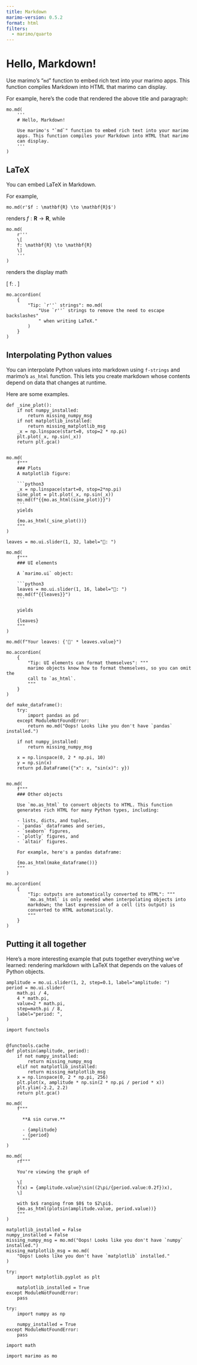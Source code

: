 ```yaml
---
title: Markdown
marimo-version: 0.5.2
format: html
filters:
  - marimo/quarto
---
```


# Hello, Markdown!

Use marimo's "`md`" function to embed rich text into your marimo
apps. This function compiles Markdown into HTML that marimo
can display.

For example, here's the code that rendered the above title and
paragraph:

```python3
mo.md(
    '''
    # Hello, Markdown!

    Use marimo's "`md`" function to embed rich text into your marimo
    apps. This function compiles your Markdown into HTML that marimo
    can display.
    '''
)
```
<!---->
## LaTeX
You can embed LaTeX in Markdown.

For example,

```python3
mo.md(r'$f : \mathbf{R} \to \mathbf{R}$')
```

renders $f : \mathbf{R} \to \mathbf{R}$, while

```python3
mo.md(
    r'''
    \[
    f: \mathbf{R} \to \mathbf{R}
    \]
    '''
)
```

renders the display math

\[
f: \mathbf{R} \to \mathbf{R}.
\]

```.python.marimo
mo.accordion(
    {
        "Tip: `r''` strings": mo.md(
            "Use `r''` strings to remove the need to escape backslashes"
            " when writing LaTeX."
        )
    }
)
```

## Interpolating Python values

You can interpolate Python values into markdown using
`f-strings` and marimo's ` as_html` function. This lets you create
markdown whose contents depend on data that changes at runtime.

Here are some examples.

````.python.marimo
def _sine_plot():
    if not numpy_installed:
        return missing_numpy_msg
    if not matplotlib_installed:
        return missing_matplotlib_msg
    _x = np.linspace(start=0, stop=2 * np.pi)
    plt.plot(_x, np.sin(_x))
    return plt.gca()


mo.md(
    f"""
    ### Plots
    A matplotlib figure:

    ```python3
    _x = np.linspace(start=0, stop=2*np.pi)
    sine_plot = plt.plot(_x, np.sin(_x))
    mo.md(f"{{mo.as_html(sine_plot)}}")
    ```
    yields

    {mo.as_html(_sine_plot())}
    """
)
````

````.python.marimo
leaves = mo.ui.slider(1, 32, label="🍃: ")

mo.md(
    f"""
    ### UI elements

    A `marimo.ui` object:

    ```python3
    leaves = mo.ui.slider(1, 16, label="🍃: ")
    mo.md(f"{{leaves}}")
    ```

    yields

    {leaves}
    """
)
````

```.python.marimo
mo.md(f"Your leaves: {'🍃' * leaves.value}")
```

```.python.marimo
mo.accordion(
    {
        "Tip: UI elements can format themselves": """
        marimo objects know how to format themselves, so you can omit the 
        call to `as_html`.
        """
    }
)
```

```.python.marimo
def make_dataframe():
    try:
        import pandas as pd
    except ModuleNotFoundError:
        return mo.md("Oops! Looks like you don't have `pandas` installed.")

    if not numpy_installed:
        return missing_numpy_msg

    x = np.linspace(0, 2 * np.pi, 10)
    y = np.sin(x)
    return pd.DataFrame({"x": x, "sin(x)": y})


mo.md(
    f"""
    ### Other objects

    Use `mo.as_html` to convert objects to HTML. This function
    generates rich HTML for many Python types, including:

    - lists, dicts, and tuples,
    - `pandas` dataframes and series,
    - `seaborn` figures,
    - `plotly` figures, and
    - `altair` figures.

    For example, here's a pandas dataframe:

    {mo.as_html(make_dataframe())}
    """
)
```

```.python.marimo
mo.accordion(
    {
        "Tip: outputs are automatically converted to HTML": """
        `mo.as_html` is only needed when interpolating objects into 
        markdown; the last expression of a cell (its output) is 
        converted to HTML automatically.
        """
    }
)
```

## Putting it all together

Here's a more interesting example that puts together
everything we've learned: rendering markdown with LaTeX that depends on
the values of Python objects.

```.python.marimo
amplitude = mo.ui.slider(1, 2, step=0.1, label="amplitude: ")
period = mo.ui.slider(
    math.pi / 4,
    4 * math.pi,
    value=2 * math.pi,
    step=math.pi / 8,
    label="period: ",
)
```

```.python.marimo
import functools


@functools.cache
def plotsin(amplitude, period):
    if not numpy_installed:
        return missing_numpy_msg
    elif not matplotlib_installed:
        return missing_matplotlib_msg
    x = np.linspace(0, 2 * np.pi, 256)
    plt.plot(x, amplitude * np.sin(2 * np.pi / period * x))
    plt.ylim(-2.2, 2.2)
    return plt.gca()
```

```.python.marimo
mo.md(
    f"""

      **A sin curve.**

      - {amplitude}
      - {period}
      """
)
```

```.python.marimo
mo.md(
    rf"""

    You're viewing the graph of

    \[
    f(x) = {amplitude.value}\sin((2\pi/{period.value:0.2f})x),
    \]

    with $x$ ranging from $0$ to $2\pi$.
    {mo.as_html(plotsin(amplitude.value, period.value))}
    """
)
```

```.python.marimo
matplotlib_installed = False
numpy_installed = False
missing_numpy_msg = mo.md("Oops! Looks like you don't have `numpy` installed.")
missing_matplotlib_msg = mo.md(
    "Oops! Looks like you don't have `matplotlib` installed."
)

try:
    import matplotlib.pyplot as plt

    matplotlib_installed = True
except ModuleNotFoundError:
    pass

try:
    import numpy as np

    numpy_installed = True
except ModuleNotFoundError:
    pass
```

```.python.marimo
import math

import marimo as mo
```
